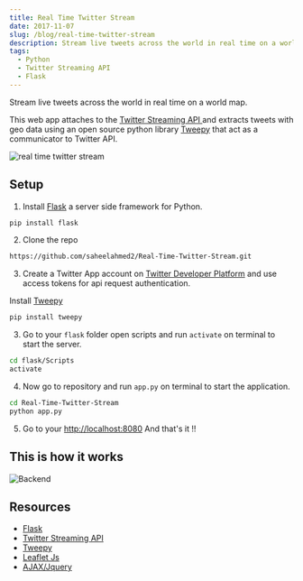 ```yaml
---
title: Real Time Twitter Stream
date: 2017-11-07
slug: /blog/real-time-twitter-stream
description: Stream live tweets across the world in real time on a world map.
tags:
  - Python
  - Twitter Streaming API
  - Flask
---
```


Stream live tweets across the world in real time on a world map.

This web app attaches to the [Twitter Streaming API ](https://developer.twitter.com/en/docs/tutorials/consuming-streaming-data) and extracts tweets with geo data using an open source python library 
[Tweepy](http://docs.tweepy.org/en/v3.5.0/getting_started.html#introduction) that act as a communicator to Twitter API.

![real time twitter stream](tweet2.jpg)

## Setup

1. Install [Flask](http://flask.pocoo.org/) a server side framework for Python.

```sh
pip install flask
```

2. Clone the repo 

```sh
https://github.com/saheelahmed2/Real-Time-Twitter-Stream.git   
```

3. Create a Twitter App account  on [Twitter Developer Platform](https://developer.twitter.com/) and use access tokens for api request authentication.

Install [Tweepy](http://docs.tweepy.org/en/v3.5.0/getting_started.html#introduction)

```sh
pip install tweepy
```

3. Go to your `flask` folder open scripts and run `activate` on terminal to start the server.

```sh
cd flask/Scripts
activate
```

4. Now go to repository and run `app.py` on terminal to start the application.

```sh
cd Real-Time-Twitter-Stream
python app.py
```

5. Go to your [http://localhost:8080](http://localhost:8080) And that's it !!

## This is how it works
![Backend](backend.png)

## Resources
 
* [Flask](http://flask.pocoo.org/)
* [Twitter Streaming API](https://developer.twitter.com/en/docs/tutorials/consuming-streaming-data)
* [Tweepy](http://docs.tweepy.org/en/v3.5.0/)
* [Leaflet Js](http://leafletjs.com/)
* [AJAX/Jquery](https://jquery.com/)